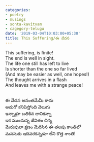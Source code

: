 ```yaml
---
categories:
- poetry
- musings
- sonta-kavitvam
- cagegory-telugu
date: '2019-03-04T10:03:00+05:30'
title: This Suffering/ఈ వేదన
---
```


This suffering, is finite!<br>
The end is well in sight.<br>
The life one still has left to live<br>
Is shorter than the one so far lived<br>
(And may be easier as well, one hopes!)<br>
The thought arrives in a flash<br>
And leaves me with a strange peace!

 <br>
ఈ వేదన అనంతమేమీ కాదు<br>
అదుగో కనిపిస్తోంది వెలుగు<br>
ఇన్నాళ్లూ బతికిన దానికన్నా<br>
ఇక ముందున్న జీవితం చిన్న<br>
మెరుపులా క్షణం మెరిసిన ఈ తలపు కాంతిలో<br>
మనసుకు ఇదివరకెన్నడూ లేని కొత్త శాంతి!

<!--
post-766
https://venugvgk.wordpress.com/2019/03/04/this-suffering-%e0%b0%88-%e0%b0%b5%e0%b1%87%e0%b0%a6%e0%b0%a8/
-->
